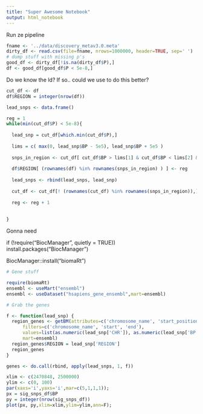 ```yaml
---
title: "Super Awesome Notebook"
output: html_notebook
---
```


Run ze pipeline
```r
fname <- '../data/discovery_metav3.0.meta'
dirty_df <- read.csv(file=fname, nrows=1000000, header=TRUE, sep=' ')
# dump stuff with missing p's
good_df <- dirty_df[!is.na(dirty_df$P),]
df <- good_df[good_df$P < 5e-8,]


```


Do we know the ld?
If so.. could we use to do this better?

```r

cut_df <- df
df$REGION = integer(nrow(df))

lead_snps <- data.frame()

reg = 1
while(min(cut_df$P) < 5e-8){
  
  lead_snp = cut_df[which.min(cut_df$P),]
  
  lims = c( max(0, lead_snp$BP - 5e5), lead_snp$BP + 5e5 )
  
  snps_in_region <- cut_df[ cut_df$BP > lims[1] & cut_df$BP < lims[2] & cut_df$CHR == as.numeric(lead_snp['CHR']), ] # check chr
  
  df$REGION[ (rownames(df) %in% rownames(snps_in_region) ) ] <- reg
  
  lead_snps <- rbind(lead_snps, lead_snp)
  
  cut_df <- cut_df[! (rownames(cut_df) %in% rownames(snps_in_region)),]
  
  reg <- reg + 1
  
  
}


```
Gonna need

if (!require("BiocManager", quietly = TRUE))
    install.packages("BiocManager")

BiocManager::install("biomaRt")


```r
# Gene stuff

require(biomaRt)
ensembl <- useMart("ensembl")
ensembl <- useDataset("hsapiens_gene_ensembl",mart=ensembl)

```

```r
# Grab the genes

f <- function(lead_snp) {
  region_genes <- getBM(attributes=c('chromosome_name', 'start_position', 'end_position', 'strand', 'ensembl_gene_id'),
      filters=c('chromosome_name', 'start', 'end'),
      values=list(as.numeric(lead_snp['CHR']), as.numeric(lead_snp['BP']) - 5e5, as.numeric(lead_snp['BP']) + 5e5),
      mart=ensembl)
  region_genes$REGION = lead_snp['REGION']
  region_genes
}

genes <- do.call(rbind, apply(lead_snps, 1, f))

```


```r
xlim <- c(2470848, 2500000)
ylim <- c(0, 100)
par(xaxs='i',yaxs='i',mar=c(5,1,1,1));
px = sig_snps_df$BP
py = integer(nrow(sig_snps_df))
plot(px, py,xlim=xlim,ylim=ylim,ann=F);




```

